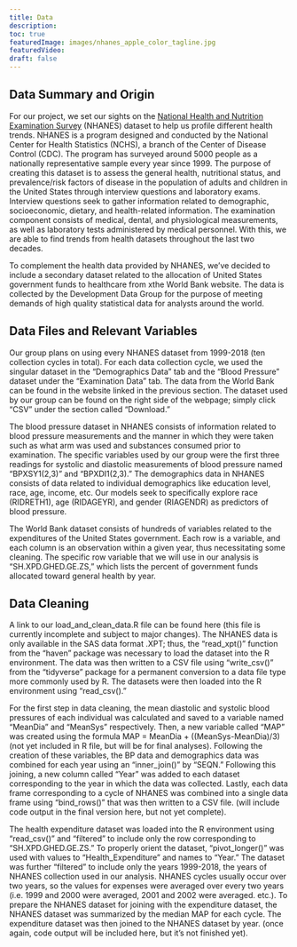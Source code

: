 ```yaml
---
title: Data
description:
toc: true
featuredImage: images/nhanes_apple_color_tagline.jpg
featuredVideo:
draft: false
---
```


## Data Summary and Origin

For our project, we set our sights on the [National Health and Nutrition Examination Survey](https://wwwn.cdc.gov/nchs/nhanes/Default.aspx) (NHANES) dataset to help us profile different health trends. NHANES is a program designed and conducted by the National Center for Health Statistics (NCHS), a branch of the Center of Disease Control (CDC). The program has surveyed around 5000 people as a nationally representative sample every year since 1999. The purpose of creating this dataset is to assess the general health, nutritional status, and prevalence/risk factors of disease in the population of adults and children in the United States through interview questions and laboratory exams. Interview questions seek to gather information related to demographic, socioeconomic, dietary, and health-related information. The examination component consists of medical, dental, and physiological measurements, as well as laboratory tests administered by medical personnel. With this, we are able to find trends from health datasets throughout the last two decades.\n\n\n


To complement the health data provided by NHANES, we’ve decided to include a secondary dataset related to the allocation of United States government funds to healthcare from xthe World Bank website. The data is collected by the Development Data Group for the purpose of meeting demands of high quality statistical data for analysts around the world.\n

## Data Files and Relevant Variables

  Our group plans on using every NHANES dataset from 1999-2018 (ten collection cycles in total). For each data collection cycle, we used the singular dataset in the “Demographics Data” tab and the "Blood Pressure" dataset under the “Examination Data” tab. The data from the World Bank can be found in the website linked in the previous section. The dataset used by our group can be found on the right side of the webpage; simply click “CSV” under the section called “Download.”\n

The blood pressure dataset in NHANES consists of information related to blood pressure measurements and the manner in which they were taken such as what arm was used and substances consumed prior to examination. The specific variables used by our group were the first three readings for systolic and diastolic measurements of blood pressure named “BPXSY1(2,3)” and “BPXDI1(2,3).” The demographics data in NHANES consists of data related to individual demographics like education level, race, age, income, etc. Our models seek to specifically explore race (RIDRETH1), age (RIDAGEYR), and gender (RIAGENDR) as predictors of blood pressure.\n

The World Bank dataset consists of hundreds of variables related to the expenditures of the United States government. Each row is a variable, and each column is an observation within a given year, thus necessitating some cleaning. The specific row variable that we will use in our analysis is “SH.XPD.GHED.GE.ZS,” which lists the percent of government funds allocated toward general health by year.\n

## Data Cleaning

A link to our load_and_clean_data.R file can be found here (this file is currently incomplete and subject to major changes). The NHANES data is only available in the SAS data format .XPT; thus, the “read_xpt()” function from the “haven” package was necessary to load the dataset into the R environment. The data was then written to a CSV file using “write_csv()” from the “tidyverse” package for a permanent conversion to a data file type more commonly used by R. The datasets were then loaded into the R environment using “read_csv().”\n

For the first step in data cleaning, the mean diastolic and systolic blood pressures of each individual was calculated and saved to a variable named “MeanDia” and “MeanSys” respectively. Then, a new variable called “MAP” was created using the formula MAP = MeanDia + ((MeanSys-MeanDia)/3) (not yet included in R file, but will be for final analyses). Following the creation of these variables, the BP data and demographics data was combined for each year using an “inner_join()” by “SEQN.” Following this joining, a new column called “Year” was added to each dataset corresponding to the year in which the data was collected. Lastly, each data frame corresponding to a cycle of NHANES was combined into a single data frame using “bind_rows()” that was then written to a CSV file. (will include code output in the final version here, but not yet complete).\n

The health expenditure dataset was loaded into the R environment using “read_csv()” and “filtered” to include only the row corresponding to “SH.XPD.GHED.GE.ZS.” To properly orient the dataset, “pivot_longer()” was used with values to “Health_Expenditure” and names to “Year.” The dataset was further “filtered” to include only the years 1999-2018, the years of NHANES collection used in our analysis. NHANES cycles usually occur over two years, so the values for expenses were averaged over every two years (i.e. 1999 and 2000 were averaged, 2001 and 2002 were averaged. etc.). To prepare the NHANES dataset for joining with the expenditure dataset, the NHANES dataset was summarized by the median MAP for each cycle. The expenditure dataset was then joined to the NHANES dataset by year. (once again, code output will be included here, but it’s not finished yet). \n
